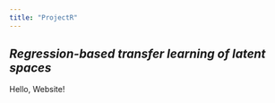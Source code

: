 ```yaml
---
title: "ProjectR"
---
```


## _Regression-based transfer learning of latent spaces_


Hello, Website!